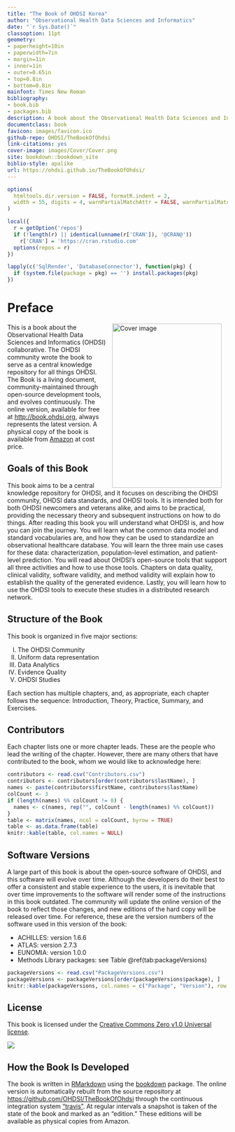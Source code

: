 ```yaml
--- 
title: "The Book of OHDSI Korea"
author: "Observational Health Data Sciences and Informatics"
date: "`r Sys.Date()`"
classoption: 11pt      
geometry:
- paperheight=10in 
- paperwidth=7in
- margin=1in
- inner=1in
- outer=0.65in
- top=0.8in
- bottom=0.8in
mainfont: Times New Roman
bibliography:
- book.bib
- packages.bib
description: A book about the Observational Health Data Sciences and Informatics (OHDSI). It described the OHDSI community, open standards and open source software.
documentclass: book
favicon: images/favicon.ico
github-repo: OHDSI/TheBookOfOhdsi
link-citations: yes
cover-image: images/Cover/Cover.png
site: bookdown::bookdown_site
biblio-style: apalike
url: https://ohdsi.github.io/TheBookOfOhdsi/
---
```


```r
options(
  htmltools.dir.version = FALSE, formatR.indent = 2,
  width = 55, digits = 4, warnPartialMatchAttr = FALSE, warnPartialMatchDollar = FALSE
)

local({
  r = getOption('repos')
  if (!length(r) || identical(unname(r['CRAN']), '@CRAN@'))
    r['CRAN'] = 'https://cran.rstudio.com' 
  options(repos = r)
})

lapply(c('SqlRender', 'DatabaseConnector'), function(pkg) {
  if (system.file(package = pkg) == '') install.packages(pkg)
})
```

# Preface {-}

<img src="images/Cover/Cover.png" width="250" height="375" alt="Cover image" align="right" style="margin: 0 1em 0 1em" /> This is a book about the Observational Health Data Sciences and Informatics (OHDSI) collaborative. The OHDSI community wrote the book to serve as a central knowledge repository for all things OHDSI. The Book is a living document, community-maintained through open-source development tools, and evolves continuously. The online version, available for free at [http://book.ohdsi.org](http://book.ohdsi.org), always represents the latest version. A physical copy of the book is available from [Amazon](https://www.amazon.com/OHDSI-Observational-Health-Sciences-Informatics/dp/1088855199) at cost price.

## Goals of this Book {-}

This book aims to be a central knowledge repository for OHDSI, and it focuses on describing the OHDSI community, OHDSI data standards, and OHDSI tools. It is intended both for both OHDSI newcomers and veterans alike, and aims to be practical, providing the necessary theory and subsequent instructions on how to do things. After reading this book you will understand what OHDSI is, and how you can join the journey. You will learn what the common data model and standard vocabularies are, and how they can be used to standardize an observational healthcare database. You will learn the three main use cases for these data: characterization, population-level estimation, and patient-level prediction. You will read about OHDSI's open-source tools that support all three activities and how to use those tools. Chapters on data quality, clinical validity, software validity, and method validity will explain how to establish the quality of the generated evidence. Lastly, you will learn how to use the OHDSI tools to execute these studies in a distributed research network.

## Structure of the Book {-}

This book is organized in five major sections: 

I) The OHDSI Community
II) Uniform data representation
III) Data Analytics
IV) Evidence Quality
V) OHDSI Studies

Each section has multiple chapters, and, as appropriate, each chapter follows the sequence: Introduction, Theory, Practice, Summary, and Exercises. 

## Contributors {-}

Each chapter lists one or more chapter leads. These are the people who lead the writing of the chapter. However, there are many others that have contributed to the book, whom we would like to acknowledge here:

```r
contributors <- read.csv("Contributors.csv")
contributors <- contributors[order(contributors$lastName), ]
names <- paste(contributors$firstName, contributors$lastName)
colCount <- 3
if (length(names) %% colCount != 0) {
  names <- c(names, rep("", colCount - length(names) %% colCount))
}
table <- matrix(names, ncol = colCount, byrow = TRUE)
table <- as.data.frame(table)
knitr::kable(table, col.names = NULL)
```

## Software Versions {-}

A large part of this book is about the open-source software of OHDSI, and this software will evolve over time. Although the developers do their best to offer a consistent and stable experience to the users, it is inevitable that over time improvements to the software will render some of the instructions in this book outdated. The community will update the online version of the book to reflect those changes, and new editions of the hard copy will be released over time. For reference, these are the version numbers of the software used in this version of the book:

- ACHILLES: version 1.6.6
- ATLAS: version 2.7.3
- EUNOMIA: version 1.0.0
- Methods Library packages: see Table \@ref(tab:packageVersions)

```r
packageVersions <- read.csv("PackageVersions.csv")
packageVersions <- packageVersions[order(packageVersions$package), ]
knitr::kable(packageVersions, col.names = c("Package", "Version"), row.names = FALSE, booktabs = TRUE, caption = 'Versions of packages in the Methods Library used in this book.')
```

## License {-}

This book is licensed under the [Creative Commons Zero v1.0 Universal license](http://creativecommons.org/publicdomain/zero/1.0/).

![](images/Preface/cc0.png)

## How the Book Is Developed {-}

The book is written in [RMarkdown](https://rmarkdown.rstudio.com) using the [bookdown](https://bookdown.org) package. The online version is automatically rebuilt from the source repository at [https://github.com/OHDSI/TheBookOfOhdsi](https://github.com/OHDSI/TheBookOfOhdsi) through the continuous integration system ["travis"](http://travis-ci.org/). At regular intervals a snapshot is taken of the state of the book and marked as an "edition." These editions will be available as physical copies from Amazon.

